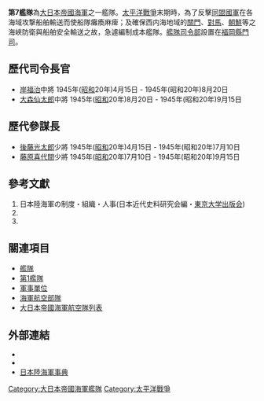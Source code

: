 {{about|日本帝國海軍的第七艦隊|[[美國海軍|美國海軍]]現役中的第七艦隊|第七艦隊 (美國海軍)}}
{{japanese|japanese=第七艦隊|kana=だいななかんたい|romaji=dainana-kantai}}

'''第7艦隊'''為[[大日本帝國海軍|大日本帝國海軍]]之一艦隊。[[太平洋戰爭|太平洋戰爭]]末期時，為了反擊[[同盟國_(第二次世界大戰)|同盟國軍]]在各海域攻撃船舶輸送而使船隊癱瘓麻痺；及確保西内海地域的[[關門海峽|關門]]、[[對馬海峽|對馬]]、[[朝鮮海峽|朝鮮]]等之海峽防衛與船舶安全輸送之故，急遽編制成本艦隊。[[艦隊|艦隊]][[司令部|司令部]]設置在[[福岡縣|福岡縣]][[門司區|門司]]。

== 歷代司令長官 ==
* [[岸福治|岸福治]]中將 1945年([[昭和|昭和]]20年)4月15日 - 1945年(昭和20年)8月20日
* [[大森仙太郎|大森仙太郎]]中將 1945年([[昭和|昭和]]20年)8月20日 - 1945年(昭和20年)9月15日

== 歷代參謀長 ==
* [[後藤光太郎|後藤光太郎]]少將 1945年([[昭和|昭和]]20年)4月15日 - 1945年(昭和20年)7月10日
* [[藤原喜代間|藤原喜代間]]少將 1945年([[昭和|昭和]]20年)7月10日 - 1945年(昭和20年)9月15日

== 參考文獻 ==
<div class="references-small">
#日本陸海軍の制度・組織・人事(日本近代史料研究会編・[[東京大学出版会|東京大学出版会]])
#{{cite book
 | last = D'Albas
 | first = Andrieu
 | authorlink = 
 | year = 1965
 | title = Death of a Navy: Japanese Naval Action in World War II 
 | publisher = Devin-Adair Pub 
| location = 
 | id = ISBN 0-8159-5302-X
}}
#{{cite book
 | last = Dull
 | first = Paul S.
 | authorlink = 
 | year = 1978
 | title = A Battle History of the Imperial Japanese Navy, 1941-1945
 | url = https://archive.org/details/battlehistoryofi0000dull
 | publisher = Naval Institute Press 
| location = 
 | id = ISBN 0-87021-097-1
}}
<references />
</div>

== 關連項目 ==
*[[艦隊|艦隊]]
*[[第1艦隊_(日本海軍)|第1艦隊]]
*[[軍事單位|軍事單位]]
*[[海軍航空部隊|海軍航空部隊]]
*[[大日本帝國海軍航空隊列表|大日本帝國海軍航空隊列表]]

==外部連結==
<div class="references-small">
*{{cite web
 |last       = Nishida
 |first       = Hiroshi
 |url       = http://homepage2.nifty.com/nishidah/e/ja03.htm#7F
 |title       = Imperial Japanese 7th Navy Fleet
 |work       = (第7艦隊 (日本海軍))
 |accessdate       = 2008-03-31
 |archive-date       = 2013-01-30
 |archive-url       = https://archive.is/20130130002404/http://homepage2.nifty.com/nishidah/e/ja03.htm%233F#7F
 |dead-url       = yes
 }}
*{{cite web
| last = Wendel
| first = Marcus
| url = http://www.axishistory.com/index.php?id=7825
| title = Axis History Factbook
| work = Imperial Japanese Navy 7th Fleet(第7艦隊 (日本海軍))
| accessdate = 2008-03-31
| archive-date = 2006-10-29
| archive-url = https://web.archive.org/web/20061029151130/http://axishistory.com/index.php?id=7825
| dead-url = no
}}
*[https://web.archive.org/web/20100516180653/http://homepage1.nifty.com/kitabatake/rikukaiguntop.html 日本陸海軍事典] 
<references />
</div>

{{大日本帝國海軍}}



[[Category:大日本帝國海軍艦隊|Category:大日本帝國海軍艦隊]]
[[Category:太平洋戰爭|Category:太平洋戰爭]]